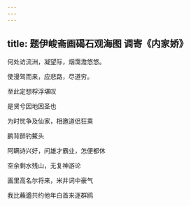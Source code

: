 ```yaml
---
---
---
```

title: 题伊峻斋画碣石观海图 调寄《内家娇》
---



何处访流洲，凝望际，烟霭澹悠悠。

使漫驾而来，应悲路，尽道穷。

至此定想桴浮堪叹

是贤兮因地困圣也

为时忧争及仙家，相邀道侣狂乘

鹏背醉钓鰲头


阿瞒诗兴好，问雄才霸业，怎便都休

空余剩水残山，无复神游论

画里高名尔将来，米并词中豪气

我比蘓遒共约他年白首来逐群鸥